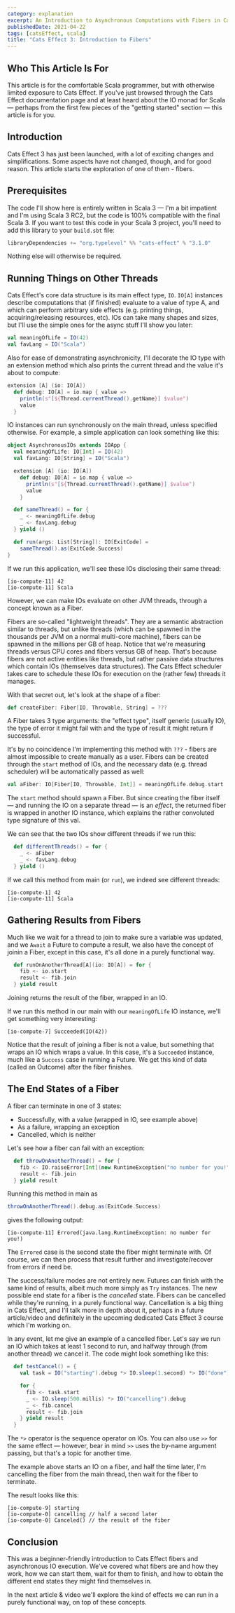 ```yaml
---
category: explanation
excerpt: An Introduction to Asynchronous Computations with Fibers in Cats Effect 3, Tailored for Scala 3
publishedDate: 2021-04-22
tags: [catsEffect, scala]
title: "Cats Effect 3: Introduction to Fibers"
---
```


## Who This Article Is For

This article is for the comfortable Scala programmer, but with otherwise limited exposure to Cats Effect. If you've just browsed through the Cats Effect documentation page and at least heard about the IO monad for Scala &mdash; perhaps from the first few pieces of the "getting started" section &mdash; this article is for you.

## Introduction

Cats Effect 3 has just been launched, with a lot of exciting changes and simplifications. Some aspects have not changed, though, and for good reason. This article starts the exploration of one of them - fibers.

## Prerequisites

The code I'll show here is entirely written in Scala 3 &mdash; I'm a bit impatient and I'm using Scala 3 RC2, but the code is 100% compatible with the final Scala 3. If you want to test this code in your Scala 3 project, you'll need to add this library to your `build.sbt` file:

```scala
libraryDependencies += "org.typelevel" %% "cats-effect" % "3.1.0"
```

Nothing else will otherwise be required.

## Running Things on Other Threads

Cats Effect's core data structure is its main effect type, `IO`. `IO[A]` instances describe computations that (if finished) evaluate to a value of type A, and which can perform arbitrary side effects (e.g. printing things, acquiring/releasing resources, etc). IOs can take many shapes and sizes, but I'll use the simple ones for the async stuff I'll show you later:

```scala
val meaningOfLife = IO(42)
val favLang = IO("Scala")
```

Also for ease of demonstrating asynchronicity, I'll decorate the IO type with an extension method which also prints the current thread and the value it's about to compute:

```scala
extension [A] (io: IO[A])
  def debug: IO[A] = io.map { value =>
    println(s"[${Thread.currentThread().getName}] $value")
    value
  }
```

IO instances can run synchronously on the main thread, unless specified otherwise. For example, a simple application can look something like this:

```scala
object AsynchronousIOs extends IOApp {
  val meaningOfLife: IO[Int] = IO(42)
  val favLang: IO[String] = IO("Scala")

  extension [A] (io: IO[A])
    def debug: IO[A] = io.map { value =>
      println(s"[${Thread.currentThread().getName}] $value")
      value
    }

  def sameThread() = for {
    _ <- meaningOfLife.debug
    _ <- favLang.debug
  } yield ()

  def run(args: List[String]): IO[ExitCode] =
    sameThread().as(ExitCode.Success)
}
```

If we run this application, we'll see these IOs disclosing their same thread:

```text
[io-compute-11] 42
[io-compute-11] Scala
```

However, we can make IOs evaluate on other JVM threads, through a concept known as a Fiber.

Fibers are so-called "lightweight threads". They are a semantic abstraction similar to threads, but unlike threads (which can be spawned in the thousands per JVM on a normal multi-core machine), fibers can be spawned in the millions per GB of heap. Notice that we're measuring threads versus CPU cores and fibers versus GB of heap. That's because fibers are not active entities like threads, but rather passive data structures which contain IOs (themselves data structures). The Cats Effect scheduler takes care to schedule these IOs for execution on the (rather few) threads it manages.

With that secret out, let's look at the shape of a fiber:

```scala
def createFiber: Fiber[IO, Throwable, String] = ???
```

A Fiber takes 3 type arguments: the "effect type", itself generic (usually IO), the type of error it might fail with and the type of result it might return if successful.

It's by no coincidence I'm implementing this method with `???` - fibers are almost impossible to create manually as a user. Fibers can be created through the `start` method of IOs, and the necessary data (e.g. thread scheduler) will be automatically passed as well:

```scala
val aFiber: IO[Fiber[IO, Throwable, Int]] = meaningOfLife.debug.start
```

The `start` method should spawn a Fiber. But since creating the fiber itself &mdash; and running the IO on a separate thread &mdash; is an _effect_, the returned fiber is wrapped in another IO instance, which explains the rather convoluted type signature of this val.

We can see that the two IOs show different threads if we run this:

```scala
  def differentThreads() = for {
    _ <- aFiber
    _ <- favLang.debug
  } yield ()
```

If we call this method from main (or `run`), we indeed see different threads:

```text
[io-compute-1] 42
[io-compute-11] Scala
```

## Gathering Results from Fibers

Much like we wait for a thread to join to make sure a variable was updated, and we `Await` a Future to compute a result, we also have the concept of joinin a Fiber, except in this case, it's all done in a purely functional way.

```scala
  def runOnAnotherThread[A](io: IO[A]) = for {
    fib <- io.start
    result <- fib.join
  } yield result
```

Joining returns the result of the fiber, wrapped in an IO.

If we run this method in our main with our `meaningOfLife` IO instance, we'll get something very interesting:

```text
[io-compute-7] Succeeded(IO(42))
```

Notice that the result of joining a fiber is not a value, but something that wraps an IO which wraps a value. In this case, it's a `Succeeded` instance, much like a `Success` case in running a Future. We get this kind of data (called an Outcome) after the fiber finishes.

## The End States of a Fiber

A fiber can terminate in one of 3 states:

- Successfully, with a value (wrapped in IO, see example above)
- As a failure, wrapping an exception
- Cancelled, which is neither

Let's see how a fiber can fail with an exception:

```scala
  def throwOnAnotherThread() = for {
    fib <- IO.raiseError[Int](new RuntimeException("no number for you!")).start
    result <- fib.join
  } yield result
```

Running this method in main as

```scala
throwOnAnotherThread().debug.as(ExitCode.Success)
```

gives the following output:

```text
[io-compute-11] Errored(java.lang.RuntimeException: no number for you!)
```

The `Errored` case is the second state the fiber might terminate with. Of course, we can then process that result further and investigate/recover from errors if need be.

The success/failure modes are not entirely new. Futures can finish with the same kind of results, albeit much more simply as `Try` instances. The new possible end state for a fiber is the _cancelled_ state. Fibers can be cancelled while they're running, in a purely functional way. Cancellation is a big thing in Cats Effect, and I'll talk more in depth about it, perhaps in a future article/video and definitely in the upcoming dedicated Cats Effect 3 course which I'm working on.

In any event, let me give an example of a cancelled fiber. Let's say we run an IO which takes at least 1 second to run, and halfway through (from another thread) we cancel it. The code might look something like this:

```scala
  def testCancel() = {
    val task = IO("starting").debug *> IO.sleep(1.second) *> IO("done").debug

    for {
      fib <- task.start
      _ <- IO.sleep(500.millis) *> IO("cancelling").debug
      _ <- fib.cancel
      result <- fib.join
    } yield result
  }
```

The `*>` operator is the sequence operator on IOs. You can also use `>>` for the same effect &mdash; however, bear in mind `>>` uses the by-name argument passing, but that's a topic for another time.

The example above starts an IO on a fiber, and half the time later, I'm cancelling the fiber from the main thread, then wait for the fiber to terminate.

The result looks like this:

```text
[io-compute-9] starting
[io-compute-0] cancelling // half a second later
[io-compute-0] Canceled() // the result of the fiber
```

## Conclusion

This was a beginner-friendly introduction to Cats Effect fibers and asynchronous IO execution. We've covered what fibers are and how they work, how we can start them, wait for them to finish, and how to obtain the different end states they might find themselves in.

In the next article & video we'll explore the kind of effects we can run in a purely functional way, on top of these concepts.
